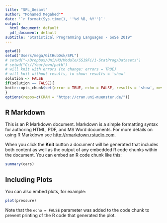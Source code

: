 ```yaml
---
title: "SPL_Gesamt"
author: "Mohamed Megahed""
date: '`r format(Sys.time(), ''%d %B, %Y'')`'
output:
  html_document: default
  pdf_document: default
subtitle: "Statistical Programming Languages - SoSe 2019"
---
```


```r
getwd()
setwd("Users/mega/GitHubDsk/SPL")
# setwd("~/Dropbox/Uni/HU/Module/SS19Fi/1-StatProg/Datasets")
# setwd("C://Your/own/path")
# will knit with errors (to change: errors = TRUE)
# will knit without results, to show: results = 'show'
solution <- FALSE
if(solution == FALSE){
knitr::opts_chunk$set(error = TRUE, echo = FALSE, results = 'show', message = FALSE, warning = FALSE, fig.keep = 'none', cache = FALSE)
}
options(repos=c(CRAN = "https://cran.uni-muenster.de/"))
```

## R Markdown

This is an R Markdown document. Markdown is a simple formatting syntax for authoring HTML, PDF, and MS Word documents. For more details on using R Markdown see <http://rmarkdown.rstudio.com>.

When you click the **Knit** button a document will be generated that includes both content as well as the output of any embedded R code chunks within the document. You can embed an R code chunk like this:

```r
summary(cars)
```

## Including Plots

You can also embed plots, for example:

```r
plot(pressure)
```

Note that the `echo = FALSE` parameter was added to the code chunk to prevent printing of the R code that generated the plot.
